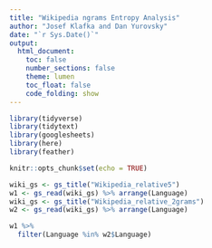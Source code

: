 ```yaml
---
title: "Wikipedia ngrams Entropy Analysis"
author: "Josef Klafka and Dan Yurovsky"
date: "`r Sys.Date()`"
output: 
  html_document:
    toc: false
    number_sections: false
    theme: lumen
    toc_float: false
    code_folding: show 
---
```


```r
library(tidyverse)
library(tidytext)
library(googlesheets)
library(here)
library(feather)

knitr::opts_chunk$set(echo = TRUE)
```


```r
wiki_gs <- gs_title("Wikipedia_relative5")
w1 <- gs_read(wiki_gs) %>% arrange(Language)
wiki_gs <- gs_title("Wikipedia_relative_2grams")
w2 <- gs_read(wiki_gs) %>% arrange(Language)

w1 %>% 
  filter(Language %in% w2$Language) 
  
```